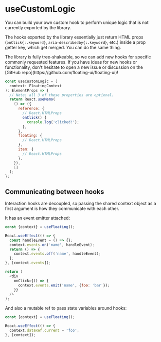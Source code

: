 # useCustomLogic

You can build your own custom hook to perform unique logic that
is not currently exported by the library.

The hooks exported by the library essentially just return HTML
props (`onClick{:.keyword}`, `aria-describedby{:.keyword}`, etc.)
inside a prop getter key, which get merged. You can do the same
thing.

<Notice>
  The library is fully tree-shakeable, so we can add new hooks
  for specific commonly requested features. If you have ideas for
  new hooks or functionality, don't hesitate to open a new issue
  or discussion on the [GitHub
  repo](https://github.com/floating-ui/floating-ui)!
</Notice>

```js
const useCustomLogic = (
  context: FloatingContext
): ElementProps => {
  // Note: all 3 of these properties are optional.
  return React.useMemo(
    () => ({
      reference: {
        // React.HTMLProps
        onClick() {
          console.log('clicked!');
        },
      },
      floating: {
        // React.HTMLProps
      },
      item: {
        // React.HTMLProps
      },
    }),
    []
  );
};
```

## Communicating between hooks

Interaction hooks are decoupled, so passing the shared context
object as a first argument is how they communicate with each
other.

It has an event emitter attached:

```js
const {context} = useFloating();

React.useEffect(() => {
  const handleEvent = () => {};
  context.events.on('name', handleEvent);
  return () => {
    context.events.off('name', handleEvent);
  };
}, [context.events]);

return (
  <div
    onClick={() => {
      context.events.emit('name', {foo: 'bar'});
    }}
  />
);
```

And also a mutable ref to pass state variables around hooks:

```js
const {context} = useFloating();

React.useEffect(() => {
  context.dataRef.current = 'foo';
}, [context]);
```
